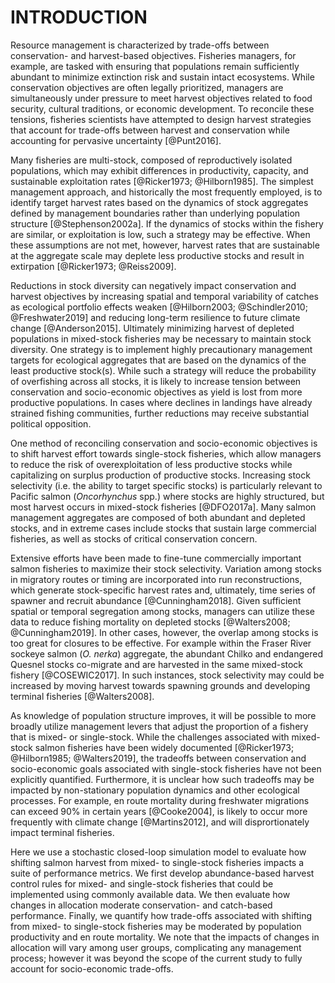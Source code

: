 # INTRODUCTION

Resource management is characterized by trade-offs between conservation- and harvest-based objectives. Fisheries managers, for example, are tasked with ensuring that populations remain sufficiently abundant to minimize extinction risk and sustain intact ecosystems. While conservation objectives are often legally prioritized, managers are simultaneously under pressure to meet harvest objectives related to food security, cultural traditions, or economic development. To reconcile these tensions, fisheries scientists have attempted to design harvest strategies that account for trade-offs between harvest and conservation while accounting for pervasive uncertainty [@Punt2016].

Many fisheries are multi-stock, composed of reproductively isolated populations, which may exhibit differences in productivity, capacity, and sustainable exploitation rates [@Ricker1973; @Hilborn1985]. The simplest management approach, and historically the most frequently employed, is to identify target harvest rates based on the dynamics of stock aggregates defined by management boundaries rather than underlying population structure [@Stephenson2002a]. If the dynamics of stocks within the fishery are similar, or exploitation is low, such a strategy may be effective. When these assumptions are not met, however, harvest rates that are sustainable at the aggregate scale may deplete less productive stocks and result in extirpation [@Ricker1973; @Reiss2009]. 

Reductions in stock diversity can negatively impact conservation and harvest objectives by increasing spatial and temporal variability of catches as ecological portfolio effects weaken [@Hilborn2003; @Schindler2010; @Freshwater2019] and reducing long-term resilience to future climate change [@Anderson2015]. Ultimately minimizing harvest of depleted populations in mixed-stock fisheries may be necessary to maintain stock diversity. One strategy is to implement highly precautionary management targets for ecological aggregates that are based on the dynamics of the least productive stock(s). While such a strategy will reduce the probability of overfishing across all stocks, it is likely to increase tension between conservation and socio-economic objectives as yield is lost from more productive populations. In cases where declines in landings have already strained fishing communities, further reductions may receive substantial political opposition.

One method of reconciling conservation and socio-economic objectives is to shift harvest effort towards single-stock fisheries, which allow managers to reduce the risk of overexploitation of less productive stocks while capitalizing on surplus production of productive stocks. Increasing stock selectivity (i.e. the ability to target specific stocks) is particularly relevant to Pacific salmon (*Oncorhynchus* spp.) where stocks are highly structured, but most harvest occurs in mixed-stock fisheries [@DFO2017a]. Many salmon management aggregates are composed of both abundant and depleted stocks, and in extreme cases include stocks that sustain large commercial fisheries, as well as stocks of critical conservation concern.  

Extensive efforts have been made to fine-tune commercially important salmon fisheries to maximize their stock selectivity. Variation among stocks in migratory routes or timing are incorporated into run reconstructions, which generate stock-specific harvest rates and, ultimately, time series of spawner and recruit abundance [@Cunningham2018]. Given sufficient spatial or temporal segregation among stocks, managers can utilize these data to reduce fishing mortality on depleted stocks [@Walters2008; @Cunningham2019]. In other cases, however, the overlap among stocks is too great for closures to be effective. For example within the Fraser River sockeye salmon (*O. nerka*) aggregate, the abundant Chilko and endangered Quesnel stocks co-migrate and are harvested in the same mixed-stock fishery [@COSEWIC2017]. In such instances, stock selectivity may could be increased by moving harvest towards spawning grounds and developing terminal fisheries [@Walters2008]. 

As knowledge of population structure improves, it will be possible to more broadly utilize management levers that adjust the proportion of a fishery that is mixed- or single-stock. While the challenges associated with mixed-stock salmon fisheries have been widely documented [@Ricker1973; @Hilborn1985; @Walters2019], the tradeoffs between conservation and socio-economic goals associated with single-stock fisheries have not been explicitly quantified. Furthermore, it is unclear how such tradeoffs may be impacted by non-stationary population dynamics and other ecological processes. For example, en route mortality during freshwater migrations can exceed 90% in certain years [@Cooke2004], is likely to occur more frequently with climate change [@Martins2012], and will disprortionately impact terminal fisheries. 

Here we use a stochastic closed-loop simulation model to evaluate how shifting salmon harvest from mixed- to single-stock fisheries impacts a suite of performance metrics. We first develop abundance-based harvest control rules for mixed- and single-stock fisheries that could be implemented using commonly available data. We then evaluate how changes in allocation moderate conservation- and catch-based performance. Finally, we quantify how trade-offs associated with shifting from mixed- to single-stock fisheries may be moderated by population productivity and en route mortality. We note that the impacts of changes in allocation will vary among user groups, complicating any management process; however it was beyond the scope of the current study to fully account for socio-economic trade-offs.
